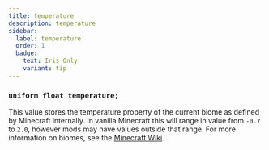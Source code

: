 ```yaml
---
title: temperature
description: temperature
sidebar:
  label: temperature
  order: 1
  badge:
    text: Iris Only
    variant: tip
---
```


### `uniform float temperature;`

This value stores the temperature property of the current biome as defined by Minecraft internally. In vanilla Minecraft this will range in value from `-0.7` to `2.0`, however mods may have values outside that range. For more information on biomes, see the [Minecraft Wiki](https://minecraft.wiki/w/Biome).